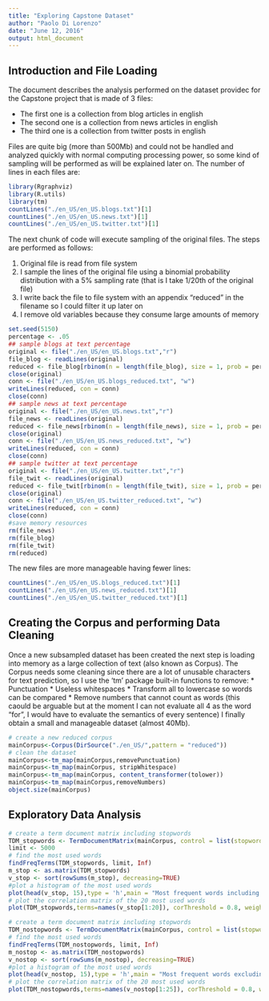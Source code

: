 ```yaml
---
title: "Exploring Capstone Dataset"
author: "Paolo Di Lorenzo"
date: "June 12, 2016"
output: html_document
---
```



## Introduction and File Loading

The document describes the analysis performed on the dataset providec for the Capstone project that is made of 3 files:   

* The first one is a collection from blog articles in english
* The second one is a collection from news articles in english
* The third one is a collection from twitter posts in english

   
Files are quite big (more than 500Mb) and could not be handled and analyzed quickly with normal computing processing power, so some kind of sampling will be performed as will be explained later on.
The number of lines in each files are:   
   
```r

library(Rgraphviz)
library(R.utils)
library(tm)
countLines("./en_US/en_US.blogs.txt")[1]
countLines("./en_US/en_US.news.txt")[1]
countLines("./en_US/en_US.twitter.txt")[1]
```

   
   The next chunk of code will execute sampling of the original files. The steps are performed as follows:   

1. Original file is read from file system   
2. I sample the lines of the original file using a binomial probability distribution with a 5% sampling rate (that is I take 1/20th of the original file)
3. I write back the file to file system with an appendix "reduced" in the filename so I could filter it up later on
4. I remove old variables because they consume large amounts of memory

   
```r

set.seed(5150)
percentage <- .05
## sample blogs at text percentage
original <- file("./en_US/en_US.blogs.txt","r")
file_blog <- readLines(original)
reduced <- file_blog[rbinom(n = length(file_blog), size = 1, prob = percentage) == 1]
close(original)
conn <- file("./en_US/en_US.blogs_reduced.txt", "w")
writeLines(reduced, con = conn)
close(conn)
## sample news at text percentage
original <- file("./en_US/en_US.news.txt","r")
file_news <- readLines(original)
reduced <- file_news[rbinom(n = length(file_news), size = 1, prob = percentage) == 1]
close(original)
conn <- file("./en_US/en_US.news_reduced.txt", "w")
writeLines(reduced, con = conn)
close(conn)
## sample twitter at text percentage
original <- file("./en_US/en_US.twitter.txt","r")
file_twit <- readLines(original)
reduced <- file_twit[rbinom(n = length(file_twit), size = 1, prob = percentage) == 1]
close(original)
conn <- file("./en_US/en_US.twitter_reduced.txt", "w")
writeLines(reduced, con = conn)
close(conn)
#save memory resources
rm(file_news)
rm(file_blog)
rm(file_twit)
rm(reduced)
```

   The new files are more manageable having fewer lines:

```r
countLines("./en_US/en_US.blogs_reduced.txt")[1]
countLines("./en_US/en_US.news_reduced.txt")[1]
countLines("./en_US/en_US.twitter_reduced.txt")[1]
```

## Creating the Corpus and performing Data Cleaning

Once a new subsampled dataset has been created the next step is loading into memory as a large collection of text (also known as Corpus).
The Corpus needs some cleaning since there are a lot of unusable characters for text prediction, so I use the 'tm' package built-in functions to remove:
* Punctuation
* Useless whitespaces
* Transform all to lowercase so words can be compared
* Remove numbers that cannot count as words (this caould be arguable but at the moment I can not evaluate all 4 as the word "for", I would have to evaluate the semantics of every sentence)
   I finally obtain a small and manageable dataset (almost 40Mb).   

```r
# create a new reduced corpus
mainCorpus<-Corpus(DirSource("./en_US/",pattern = "reduced"))
# clean the dataset
mainCorpus<-tm_map(mainCorpus,removePunctuation)
mainCorpus<-tm_map(mainCorpus, stripWhitespace)
mainCorpus<-tm_map(mainCorpus, content_transformer(tolower))
mainCorpus<-tm_map(mainCorpus,removeNumbers)
object.size(mainCorpus)
```
   
## Exploratory Data Analysis

```r
# create a term document matrix including stopwords
TDM_stopwords <- TermDocumentMatrix(mainCorpus, control = list(stopwords = FALSE))
limit <- 5000
# find the most used words
findFreqTerms(TDM_stopwords, limit, Inf)
m_stop <- as.matrix(TDM_stopwords)
v_stop <- sort(rowSums(m_stop), decreasing=TRUE)
#plot a histogram of the most used words
plot(head(v_stop, 15),type = 'h',main = "Most frequent words including Stopwords")
# plot the correlation matrix of the 20 most used words
plot(TDM_stopwords,terms=names(v_stop[1:20]), corThreshold = 0.8, weighting = F)
```

```r
# create a term document matrix including stopwords
TDM_nostopwords <- TermDocumentMatrix(mainCorpus, control = list(stopwords = TRUE))
# find the most used words
findFreqTerms(TDM_nostopwords, limit, Inf)
m_nostop <- as.matrix(TDM_nostopwords)
v_nostop <- sort(rowSums(m_nostop), decreasing=TRUE)
#plot a histogram of the most used words
plot(head(v_nostop, 15),type = 'h',main = "Most frequent words excluding Stopwords")
# plot the correlation matrix of the 20 most used words
plot(TDM_nostopwords,terms=names(v_nostop[1:25]), corThreshold = 0.8, weighting = F)
```